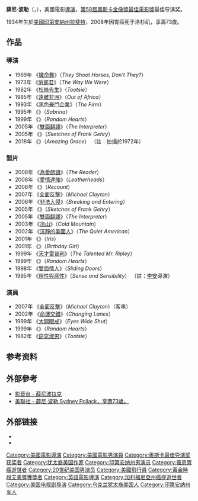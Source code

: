 {{noteTA
|G1=Movie
|G2=Show
|1=zh-hans:波拉克;zh-hant:波勒;
|2=zh-hans:悉尼;zh-hant:薛尼;
}}
{{not|西德尼·波蒂埃}}
{{Infobox entertainer
|name=薛尼·波勒
|image=Sydney Pollack.jpg
|birth_name   = Sydney Irwin Pollack
|birth_date={{birth date|1934|7|1}}
|birth_place = {{USA-1912}}[[印第安納州|印第安納州]][[拉法葉_(印第安納州)|拉法葉]]
|death_date={{death date and age|2008|5|26|1934|7|1}}
|death_place = {{USA}}[[加利福尼亞州|加利福尼亞州]][[洛杉磯|洛杉磯]]
|type=導演
|academyawards='''[[奥斯卡最佳導演獎|最佳導演獎]]'''<br>1985年 《[[遠離非洲|遠離非洲]]》<br> '''[[奥斯卡最佳影片奖|最佳影片奖]]'''<br>1985年 《[[遠離非洲|遠離非洲]]》
|emmyawards='''最佳劇集導演'''<br>1966 《Bob Hope Presents the Chrysler Theatre》 <br> '''最佳電視電影'''<br>2008年 《Recount》 
}}
'''薛尼·波勒'''（{{lang-en|Sydney Pollack}}，{{bd|1934年|7月1日|2008年|5月26日|catIdx=P}}），美國電影[[導演|導演]]，[[第58屆奧斯卡金像獎|第58屆]][[奧斯卡金像獎|奧斯卡金像獎]][[奥斯卡最佳影片奖|最佳電影獎]]最佳导演奖。

1934年生於[[美國|美國]][[印第安納州|印第安納州]][[拉斐特_(印第安纳州)|拉斐特]]，2008年因胃癌死于洛杉矶，享壽73歲。

== 作品 ==
=== 導演 ===
* 1969年 《[[攞命舞|攞命舞]]》（''They Shoot Horses, Don't They?''）
* 1973年 《[[俏郎君|俏郎君]]》（''The Way We Were''）
* 1982年 《[[杜絲先生|杜絲先生]]》（''Tootsie''）
* 1985年 《[[遠離非洲|遠離非洲]]》（''Out of Africa''）
* 1993年 《[[黑色豪門企業|黑色豪門企業]]》（''The Firm''）
* 1995年 《{{link-en|新龍鳳配|Sabrina (1995 film)}}》（''Sabrina''）
* 1999年 《{{link-en|疑雲密佈|Random Hearts}}》（''Random Hearts''）
* 2005年 《[[雙面翻譯|雙面翻譯]]》（''The Interpreter''）
* 2005年 《{{link-en|速寫建築大師|Sketches of Frank Gehry}}》（''Sketches of Frank Gehry''）
* 2018年 《{{link-en|奇異恩典 (2018年電影)|Amazing Grace (2018 film)|奇異恩典}}》（''Amazing Grace''） （註：拍攝於1972年）

=== 製片 ===
* 2008年 《[[為愛朗讀|為愛朗讀]]》（''The Reader''）
* 2008年 《[[愛情達陣|愛情達陣]]》（''Leatherheads''）
* 2008年 《{{link-en|鹿死誰手|Recount (film)}}》（''Recount''）
* 2007年 《[[全面反擊|全面反擊]]》（''Michael Clayton''）
* 2006年 《[[解構生活|非法入侵]]》（''Breaking and Entering''）
* 2005年 《{{link-en|速寫建築大師|Sketches of Frank Gehry}}》（''Sketches of Frank Gehry''）
* 2005年 《[[雙面翻譯|雙面翻譯]]》（''The Interpreter''）
* 2003年 《[[冷山|冷山]]》（''Cold Mountain''）
* 2002年 《[[沉靜的美國人|沉靜的美國人]]》（''The Quiet American''）
* 2001年 《{{link-en|長路將盡|Iris (2001 film)}}》（''Iris''）
* 2001年 《{{link-en|驚婚記|Birthday Girl}}》（''Birthday Girl''）
* 1999年 《[[天才雷普利|天才雷普利]]》（''The Talented Mr. Ripley''）
* 1999年 《{{link-en|疑雲密佈|Random Hearts}}》（''Random Hearts''）
* 1998年 《[[雙面情人|雙面情人]]》（''Sliding Doors''）
* 1995年 《[[理性與感性_(電影)|理性與感性]]》（''Sense and Sensibility''） （註：[[李安|李安]]導演）

=== 演員 ===
* 2007年 《[[全面反擊|全面反擊]]》（''Michael Clayton''）（客串）
* 2002年 《[[命運交錯|命運交錯]]》（''Changing Lanes''）
* 1999年 《[[大開眼戒|大開眼戒]]》（''Eyes Wide Shut''）
* 1999年 《{{link-en|疑雲密佈|Random Hearts}}》（''Random Hearts''）
* 1982年 《[[窈窕淑男|窈窕淑男]]》（''Tootsie''）

== 参考资料 ==
{{reflist|35em}}

== 外部參考 ==
* [https://web.archive.org/web/20070121045445/http://movie.kingnet.com.tw/search/index.html?act=actor&r=1127386236 影音台 - 薛尼波拉克]
* [http://www.msnbc.msn.com/id/24832016/ 美聯社 - 薛尼·波勒 Sydney Pollack，享壽73歲。] {{Wayback|url=http://www.msnbc.msn.com/id/24832016/ |date=20080527105806 }}

== 外部链接 ==
*{{IMDb name|0001628}}
*{{douban people}}
{{坎城影展評審團主席}}
{{奥斯卡最佳导演奖}}
{{黄金时段艾美奖戏剧类电视系列剧最佳执导}}
{{纽约影评人协会奖最佳导演}}
{{Authority control}}

{{DEFAULTSORT:Pollack, Sydney}}
[[Category:美國電影導演|Category:美國電影導演]]
[[Category:美國電影男演員|Category:美國電影男演員]]
[[Category:奥斯卡最佳导演奖获奖者|Category:奥斯卡最佳导演奖获奖者]]
[[Category:犹太裔美国作家|Category:犹太裔美国作家]]
[[Category:印第安纳州男演员|Category:印第安纳州男演员]]
[[Category:罹患胃癌逝世者|Category:罹患胃癌逝世者]]
[[Category:20世纪美国男演员|Category:20世纪美国男演员]]
[[Category:美國飛行員|Category:美國飛行員]]
[[Category:黃金時段艾美獎獲獎者|Category:黃金時段艾美獎獲獎者]]
[[Category:英語電影導演|Category:英語電影導演]]
[[Category:加利福尼亞州癌症逝世者|Category:加利福尼亞州癌症逝世者]]
[[Category:美国电视剧导演|Category:美国电视剧导演]]
[[Category:乌克兰犹太裔美国人|Category:乌克兰犹太裔美国人]]
[[Category:印第安纳州军人|Category:印第安纳州军人]]